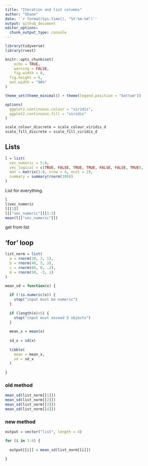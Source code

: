 ```yaml
---
title: "Iteration and list columns"
author: "Shane"
date: '`r format(Sys.time(), "%Y-%m-%d")`'
output: github_document
editor_options: 
  chunk_output_type: console
---
```


```r
library(tidyverse)
library(rvest)

knitr::opts_chunk$set(
	echo = TRUE,
	warning = FALSE,
	fig.width = 8, 
  fig.height = 6,
  out.width = "90%"
)

theme_set(theme_minimal() + theme(legend.position = "bottom"))

options(
  ggplot2.continuous.colour = "viridis",
  ggplot2.continuous.fill = "viridis"
)

scale_colour_discrete = scale_colour_viridis_d
scale_fill_discrete = scale_fill_viridis_d
```



## Lists

```r
l = list(
  vec_numeric = 5:8,
  vec_logical = c(TRUE, FALSE, TRUE, TRUE, FALSE, FALSE, TRUE),
  mat = matrix(1:8, nrow = 4, ncol = 2),
  summary = summary(rnorm(100))
)
```
List for everything.

```r
l
l$vec_numeric
l[[1]]
l[["vec_numeric"]][1:3]
mean(l[["vec_numeric"]])
```
get from list



## 'for' loop

```r
list_norm = list(
  a = rnorm(20, 3, 1),
  b = rnorm(40, 5, 3),
  c = rnorm(60, 0, .2),
  d = rnorm(50, -3, 1)
)
```

```r
mean_sd = function(x) {
  
  if (!is.numeric(x)) {
    stop("input must be numeric")
  }
  
  if (length(x)<5) {
    stop("input must exceed 5 objects")
  }
  
  mean_x = mean(x)
  
  sd_x = sd(x)
  
  tibble(
    mean = mean_x,
    sd = sd_x
  )
  
}
```


### old method

```r
mean_sd(list_norm[[1]])
mean_sd(list_norm[[2]])
mean_sd(list_norm[[3]])
mean_sd(list_norm[[4]])
```


### new method

```r
output = vector("list", length = 4)

for (i in 1:4) {
  
  output[[i]] = mean_sd(list_norm[[i]])
  
}
```




